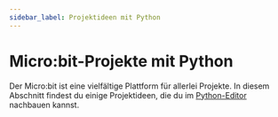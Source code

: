 ```yaml
---
sidebar_label: Projektideen mit Python
---
```


# Micro:bit-Projekte mit Python
Der Micro:bit ist eine vielfältige Plattform für allerlei Projekte. In diesem Abschnitt findest du einige Projektideen,
die du im [Python-Editor](https://python.microbit.org/v/3/reference) nachbauen kannst.

